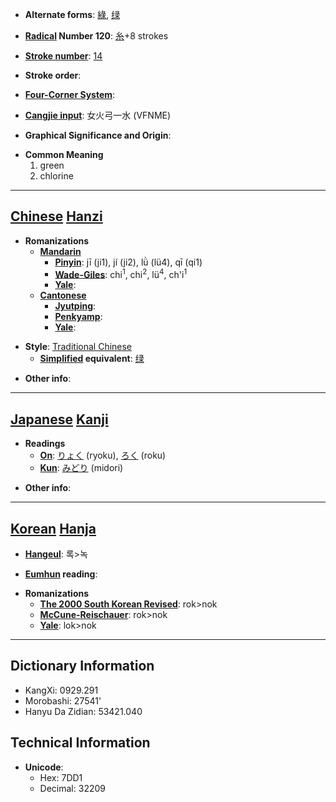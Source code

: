 * '''Alternate forms''': [[綠]], [[绿]]

* '''[[Wiktionary:Chinese radical index| Radical]] Number 120''': [[Wiktionary:Chinese radical index 糸|糸]]+8 strokes

* '''[[Wiktionary:Chinese total strokes index|Stroke number]]''': [[Wiktionary:Chinese total strokes index 14|14]]

* '''Stroke order''': 

* '''[[Wiktionary:Chinese four corner index|Four-Corner System]]''': 

* '''[[Wiktionary:Chinese Cangjie index|Cangjie input]]''': 女火弓一水 (VFNME)

* '''Graphical Significance and Origin''': 

* '''Common Meaning'''
*#green
*# chlorine


----

== [[Chinese]] [[Hanzi]] ==

* '''Romanizations'''
** '''[[Mandarin]]'''
*** '''[[Pinyin]]''': jī (ji1), jí (ji2), lǜ (lü4), qī (qi1)
*** '''[[Wade-Giles]]''': chi<sup>1</sup>, chi<sup>2</sup>, lü<sup>4</sup>, ch'i<sup>1</sup>
*** '''[[Yale]]''': 
** '''[[Cantonese]]'''
*** '''[[Jyutping]]''':
*** '''[[Penkyamp]]''': 
*** '''[[Yale]]''': 

* '''Style''': [[Traditional Chinese]] 
** '''[[Simplified Chinese|Simplified]] equivalent''': [[绿]]

* '''Other info''': 

----

== [[Japanese]] [[Kanji]] ==

* '''Readings'''
** '''[[On]]''': [[りょく]] (ryoku), [[ろく]] (roku)
** '''[[Kun]]''': [[みどり]] (midori)

* '''Other info''':  

----

== [[Korean]] [[Hanja]] ==

* '''[[Hangeul]]''': 록>녹

* '''[[Eumhun]] reading''': 

* '''Romanizations'''
** '''[[The 2000 South Korean Revised Romanization|The 2000 South Korean Revised]]''': rok>nok
** '''[[McCune-Reischauer]]''': rok>nok
** '''[[Yale]]''': lok>nok

----

== Dictionary Information ==

* KangXi: 0929.291
* Morobashi: 27541'
* Hanyu Da Zidian: 53421.040

== Technical Information ==

* '''Unicode''':
** Hex: 7DD1
** Decimal: 32209